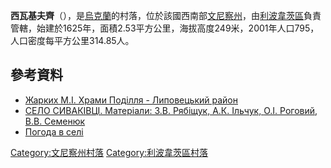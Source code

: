 {{coord|49|19|34|N|28|40|14|E|scale:30000|display=title}}

'''西瓦基夫齊'''（{{lang-uk|Сиваківці}}），是[[烏克蘭|烏克蘭]]的村落，位於該國西南部[[文尼察州|文尼察州]]，由[[利波韋茨區|利波韋茨區]]負責管轄，始建於1625年，面積2.53平方公里，海拔高度249米，2001年人口795，人口密度每平方公里314.85人。

==參考資料==
* [http://www.myslenedrevo.com.ua/studies/xramypod/39lypovec.html Жарких М.І. Храми Поділля - Липовецький район] {{Wayback|url=http://www.myslenedrevo.com.ua/studies/xramypod/39lypovec.html |date=20171110180722 }}
* [http://who-is-who.com.ua/bookmaket/Msuvinuhuna/3/9/1.html СЕЛО СИВАКІВЦІ. Матеріали: З.В. Рябіщук, А.К. Ільчук, [[Роговий_Олександр_Іванович|О.І. Роговий]], В.В. Семенюк]{{Dead link|date=2018年6月 |bot=InternetArchiveBot |fix-attempted=no }}
* [http://weather.in.ua/ua/vinnickaja/23764 Погода в селі ] {{Wayback|url=http://weather.in.ua/ua/vinnickaja/23764 |date=20170608044504 }}

[[Category:文尼察州村落|Category:文尼察州村落]]
[[Category:利波韋茨區村落|Category:利波韋茨區村落]]


{{Vinnytsia-geo-stub}}